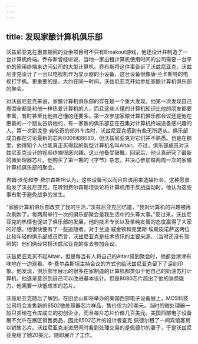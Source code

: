 ```yaml
---
---
---
```

title: 发现家酿计算机俱乐部
---




沃兹尼亚克在惠普期间的业余项目可不只有Breakout游戏，他还设计并制造了一台计算机终端。乔布斯曾经听说，当地一家出租计算机使用时间的公司需要一台平价的家用终端来访问公司的大型计算机。乔布斯将这件事告诉了沃兹尼亚克，沃兹尼亚克设计了一台以电视机作为显示器的小设备，这台设备很像唐·兰卡斯特的电视打字机。更重要的是，大约在同一时间，沃兹尼亚克开始参加家酿计算机俱乐部的聚会。

对沃兹尼亚克来说，家酿计算机俱乐部的存在是一个重大发现。他第一次发现自己周围全都是和他一样热爱计算机的人，而且这些人懂的计算机知识比他的朋友都要丰富，有时甚至比他自己懂的还要多。第一次参加家酿计算机俱乐部会议还是他在惠普的一个朋友告诉他的，有一家新的俱乐部正在召集对计算机终端设备感兴趣的人。第一次到戈登·弗伦奇的郊外车库时，沃兹尼亚克感到有些无所适从。俱乐部成员都在讨论最新的芯片8008和8080，但沃兹尼亚克对它们并不熟悉。也是在那里，他得知个人也能真正买得起的新型计算机名叫Altair。不过，俱乐部成员对沃兹尼亚克设计的视频终端很感兴趣，这让他备受鼓舞。回家后，他认真研究了最新的微处理器芯片。他购买了第一期的《字节》杂志，并决心参加每两周一次的家酿计算机俱乐部的聚会。

吉姆·沃伦和李·费尔森斯坦认为，这些设备可以而且应该用来造福社会，这种愿景启发了沃兹尼亚克。在听到费尔森斯坦谈论将计算机用于反战运动时，他认为这些事有助于避免战争的发生。

“家酿计算机俱乐部改变了我的生活，”沃兹尼亚克回忆道，“我对计算机的兴趣被再次刷新了。每两周举行一次的俱乐部聚会是我生活中的头等大事。”反过来，沃兹尼亚克的热情也促进了俱乐部的发展。他的技术专长以及单纯友善的态度赢得了大家的好感。他很快便有了一些追随者。对于兰迪·威金顿和克里斯·埃斯皮诺萨这两位比较年轻的俱乐部成员而言，沃兹尼亚克是技术资讯的主要来源，（当时还没有驾照的）他们俩经常搭沃兹尼亚克的车去参加会议。

沃兹尼亚克买不起Altair，但是每当有人将自己的Altair带到聚会时，他都会津津有味地在一边观看。李·费尔森斯坦主持会议的方式也给沃兹尼亚克留下了深刻印象。他发现，俱乐部里展示的很多在家制造的计算机都类似于他自己的奶油苏打计算机，他逐渐意识到自己可以改进基本设计。但是8080芯片超出了他的消费能力，他需要一块低成本的芯片。

沃兹尼亚克随后了解到，在旧金山即将举办的美国西部电子设备展上，MOS科技公司将会发售新的6502微处理器芯片样品，售价仅为20美元。当时的微处理器一般只卖给在仓库成立的初创企业，而且每片芯片价值几百美元。美国西部电子设备展不允许在展区销售商品，因此6502芯片的设计者查克·佩德尔租了一间宾馆客房以销售芯片。沃兹尼亚克走进房间时看到处理交易的是佩德尔的妻子，于是沃兹尼亚克给了她20美元，随即展开了工作。